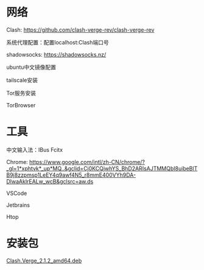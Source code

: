 # 网络

Clash: https://github.com/clash-verge-rev/clash-verge-rev

系统代理配置：配置localhost:Clash端口号

shadowsocks: https://shadowsocks.nz/

ubuntu中文镜像配置

tailscale安装

Tor服务安装

TorBrowser

# 工具

中文输入法：IBus Fcitx

Chrome: https://www.google.com/intl/zh-CN/chrome/?_gl=1*xphtvk*_up*MQ..&gclid=Cj0KCQjwhYS_BhD2ARIsAJTMMQbI8uibeBlTB9j8zzpmsp1LeEY4q9awf4N5_r8mmE400VYh9DA-DlwaAklrEALw_wcB&gclsrc=aw.ds

VSCode

Jetbrains

Htop

# 安装包

[Clash.Verge_2.1.2_amd64.deb](../_resources/Clash.Verge_2.1.2_amd64.deb)

&nbsp;